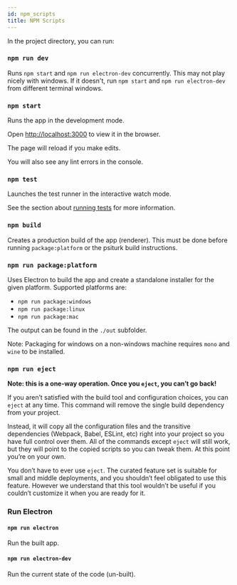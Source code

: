 ---
id: npm_scripts
title: NPM Scripts
---

In the project directory, you can run:

### `npm run dev`

Runs `npm start` and `npm run electron-dev` concurrently. This may not play nicely with windows. If it doesn't, run `npm start` and `npm run electron-dev` from different terminal windows.

### `npm start`

Runs the app in the development mode.

Open [http://localhost:3000](http://localhost:3000) to view it in the browser.

The page will reload if you make edits.

You will also see any lint errors in the console.

### `npm test`

Launches the test runner in the interactive watch mode.

See the section about [running tests](https://facebook.github.io/create-react-app/docs/running-tests) for more information.

### `npm build`

Creates a production build of the app (renderer). This must be done before running `package:platform` or the psiturk build instructions.

### `npm run package:platform`

Uses Electron to build the app and create a standalone installer for the given platform. Supported platforms are:

- `npm run package:windows`
- `npm run package:linux`
- `npm run package:mac`

The output can be found in the `./out` subfolder.

Note: Packaging for windows on a non-windows machine requires `mono` and `wine` to be installed.

### `npm run eject`

**Note: this is a one-way operation. Once you `eject`, you can’t go back!**

If you aren’t satisfied with the build tool and configuration choices, you can `eject` at any time. This command will remove the single build dependency from your project.

Instead, it will copy all the configuration files and the transitive dependencies (Webpack, Babel, ESLint, etc) right into your project so you have full control over them. All of the commands except `eject` will still work, but they will point to the copied scripts so you can tweak them. At this point you’re on your own.

You don’t have to ever use `eject`. The curated feature set is suitable for small and middle deployments, and you shouldn’t feel obligated to use this feature. However we understand that this tool wouldn’t be useful if you couldn’t customize it when you are ready for it.

### Run Electron

#### `npm run electron`

Run the built app.

#### `npm run electron-dev`

Run the current state of the code (un-built).
